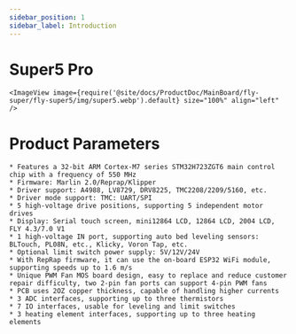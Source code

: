 ```yaml
---
sidebar_position: 1
sidebar_label: Introduction
---
```




# Super5 Pro

    
    <ImageView image={require('@site/docs/ProductDoc/MainBoard/fly-super/fly-super5/img/super5.webp').default} size="100%" align="left" />


# Product Parameters

    * Features a 32-bit ARM Cortex-M7 series STM32H723ZGT6 main control chip with a frequency of 550 MHz
    * Firmware: Marlin 2.0/Reprap/Klipper
    * Driver support: A4988, LV8729, DRV8225, TMC2208/2209/5160, etc.
    * Driver mode support: TMC: UART/SPI
    * 5 high-voltage drive positions, supporting 5 independent motor drives
    * Display: Serial touch screen, mini12864 LCD, 12864 LCD, 2004 LCD, FLY 4.3/7.0 V1
    * 1 high-voltage IN port, supporting auto bed leveling sensors: BLTouch, PL08N, etc., Klicky, Voron Tap, etc.
    * Optional limit switch power supply: 5V/12V/24V
    * With RepRap firmware, it can use the on-board ESP32 WiFi module, supporting speeds up to 1.6 m/s
    * Unique PWM Fan MOS board design, easy to replace and reduce customer repair difficulty, two 2-pin fan ports can support 4-pin PWM fans
    * PCB uses 2OZ copper thickness, capable of handling higher currents
    * 3 ADC interfaces, supporting up to three thermistors
    * 7 IO interfaces, usable for leveling and limit switches
    * 3 heating element interfaces, supporting up to three heating elements